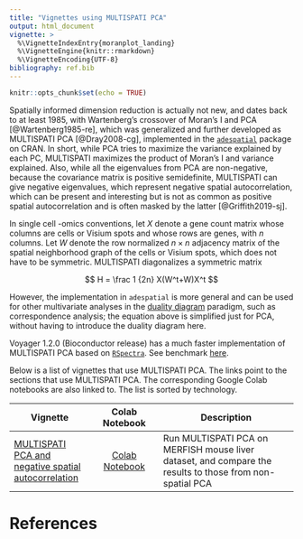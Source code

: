 ```yaml
---
title: "Vignettes using MULTISPATI PCA"
output: html_document
vignette: >
  %\VignetteIndexEntry{moranplot_landing}
  %\VignetteEngine{knitr::rmarkdown}
  %\VignetteEncoding{UTF-8}
bibliography: ref.bib
---
```


```r
knitr::opts_chunk$set(echo = TRUE)
```


Spatially informed dimension reduction is actually not new, and dates back to at least 1985, with Wartenberg's crossover of Moran's I and PCA [@Wartenberg1985-re], which was generalized and further developed as MULTISPATI PCA [@Dray2008-cg], implemented in the [`adespatial`](https://cran.r-project.org/web/packages/adespatial/index.html) package on CRAN. In short, while PCA tries to maximize the variance explained by each PC, MULTISPATI maximizes the product of Moran's I and variance explained. Also, while all the eigenvalues from PCA are non-negative, because the covariance matrix is positive semidefinite, MULTISPATI can give negative eigenvalues, which represent negative spatial autocorrelation, which can be present and interesting but is not as common as positive spatial autocorrelation and is often masked by the latter [@Griffith2019-sj]. 

In single cell -omics conventions, let $X$ denote a gene count matrix whose columns are cells or Visium spots and whose rows are genes, with $n$ columns. Let $W$ denote the row normalized $n\times n$ adjacency matrix of the spatial neighborhood graph of the cells or Visium spots, which does not have to be symmetric. MULTISPATI diagonalizes a symmetric matrix

$$
H = \frac 1 {2n} X(W^t+W)X^t
$$

However, the implementation in `adespatial` is more general and can be used for other multivariate analyses in the [duality diagram](https://www.ncbi.nlm.nih.gov/pmc/articles/PMC3265363/) paradigm, such as correspondence analysis; the equation above is simplified just for PCA, without having to introduce the duality diagram here.

Voyager 1.2.0 (Bioconductor release) has a much faster implementation of MULTISPATI PCA based on [`RSpectra`](https://cran.r-project.org/web/packages/RSpectra/index.html). See benchmark [here](https://lambdamoses.github.io/thevoyages/posts/2023-03-25-multispati-part-2/).

Below is a list of vignettes that use MULTISPATI PCA. The links point to the sections that use MULTISPATI PCA. The corresponding Google Colab notebooks are also linked to. The list is sorted by technology.

| Vignette | Colab Notebook | Description |
|--------------------|:---------------:|---------------------------------|
| [MULTISPATI PCA and negative spatial autocorrelation](https://pachterlab.github.io/voyager/articles/multispati.html) | [Colab Notebook](https://colab.research.google.com/github/pachterlab/voyager/blob/documentation/vignettes/multispati.ipynb) | Run MULTISPATI PCA on MERFISH mouse liver dataset, and compare the results to those from non-spatial PCA

# References
